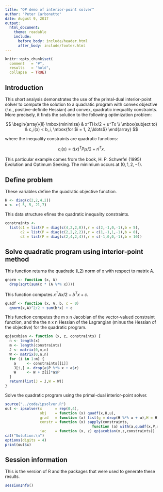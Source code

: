 ```yaml
---
title: "QP demo of interior-point solver"
author: "Peter Carbonetto"
date: August 9, 2017
output:
  html_document:
    theme: readable
    include:
      before_body: include/header.html
      after_body: include/footer.html
---
```


```r
knitr::opts_chunk$set(
  comment   = "#",
  results   = "hold",
  collapse  = TRUE)
```

## Introduction

This short analysis demonstrates the use of the primal-dual
interior-point solver to compute the solution to a quadratic program
with convex objective (*i.e.*, positive-definite Hessian) and convex,
quadratic inequality constraints. More precisely, it finds the
solution to the following optimization problem:

$$
\begin{array}{ll}
\mbox{minimize}   & x^THx/2 + u^Tx \\
\mbox{subject to} & c_i(x) < b_i, \mbox{for $i = 1, 2,\ldots$}
\end{array}
$$

where the inequality constraints are quadratic functions:

$$
c_i(x) = t(x)^TP_ix/2 + ri^Tx.
$$

This particular example comes from the book, H. P. Schwefel (1995)
Evolution and Optimum Seeking. The minimium occurs at $(0,1,2,-1)$.

## Define problem

These variables define the quadratic objective function.

```r
H <- diag(c(2,2,4,2))
u <- c(-5,-5,-21,7)
```

This data structure efines the quadratic inequality constraints.

```r
constraints <-
  list(c1 = list(P = diag(c(4,2,2,0)),r = c(2,-1,0,-1),b = 5),
       c2 = list(P = diag(c(2,2,2,2)),r = c(1,-1,1,-1),b = 8),
       c3 = list(P = diag(c(2,4,2,4)),r = c(-1,0,0,-1),b = 10))
```

## Solve quadratic program using interior-point method

This function returns the quadratic (L2) norm of x with respect to
matrix A.

```r
qnorm <- function (x, A)
  drop(sqrt(sum(x * (A %*% x))))
```

This function computes $x^TAx/2 + b^Tx + c$.

```r
quadf <- function (x, A, b, c = 0)
  qnorm(x,A)^2/2 + sum(b*x) + c
```

This function computes the m x n Jacobian of the vector-valued
constraint function, and the the n x n Hessian of the Lagrangian
(minus the Hessian of the objective) for the quadratic program.

```r
qpjacobian <- function (x, z, constraints) {
  n <- length(x)
  m <- length(constraints)
  J <- matrix(0,m,n)
  W <- matrix(0,n,n)
  for (i in 1:m) {
    a     <- constraints[[i]]
    J[i,] <- drop(a$P %*% x + a$r)
    W     <- W + z[i]*a$P
  }
  return(list(J = J,W = W))
}
```

Solve the quadratic program using the primal-dual interior-point
solver.

```r
source("../code/ipsolver.R")
out <- ipsolver(x      = rep(0,4),
                obj    = function (x) quadf(x,H,u),
                grad   = function (x) list(g = drop(H %*% x + u),H = H),
                constr = function (x) sapply(constraints,
                                        function (a) with(a,quadf(x,P,r,-b))),
                jac    = function (x, z) qpjacobian(x,z,constraints))
cat("Solution:\n")
options(digits = 4)
print(out$x)
```

## Session information

This is the version of R and the packages that were used to generate
these results.

```r
sessionInfo()
```
